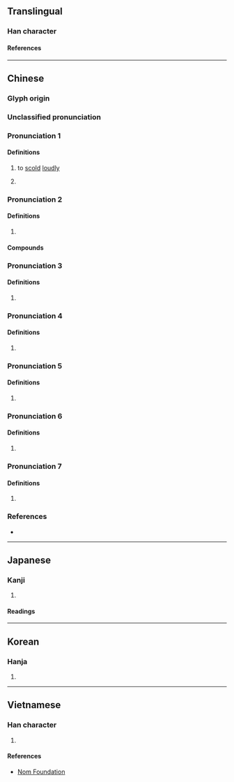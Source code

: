 {{also|唉}}
{{character info/new}}
==Translingual==

===Han character===
{{Han char|rn=76|rad=欠|as=07|sn=11|four=27482|canj=IKNO|ids=⿰矣欠}}

====References====
{{Han ref|kx=0568.070|dkj=16090|dj=0956.190|hdz=32140.110|uh=6B38}}

----

==Chinese==
{{zh-forms|alt=唉-interjection:āi,誒-interjection:ê/ei series}}

===Glyph origin===
{{Han etym}}

===Unclassified pronunciation===
{{zh-pron
|mn=i/ò
}}

===Pronunciation 1===
{{zh-pron
|m=āi
|c=oi1,ngoi1
|mc=1+2
|oc=1
|cat=v,interj
}}

====Definitions====
{{zh-hanzi}}

# {{zh-hg}} to [[scold]] [[loudly]]
# {{zh-alt-form|唉|{{n-g|interjection or grunt of agreement}}}}

===Pronunciation 2===
{{zh-pron
|m=ǎi
|c=aai2,ai2,oi2,ngoi2
|cat=
}}

====Definitions====
{{zh-hanzi}}

# {{zh-only|欸乃|{{n-g|an onomatopoeia}}}}

====Compounds====
{{zh-der|欸乃|欸乃曲}}

===Pronunciation 3===
{{zh-pron
|m=ê̄,ēi
|cat=interj
}}

====Definitions====
{{zh-hanzi}}

# {{n-g|An interjecting calling attention.}}
#: {{zh-x|欸{Ê̄}，我 告訴{su} 你 一.個{gè} 秘密。|'''Hey''', let me tell you a secret.}}

===Pronunciation 4===
{{zh-pron
|m=ế,éi
|cat=interj
}}

====Definitions====
{{zh-hanzi}}

# {{n-g|An interjection expressing surprise.}}
#: {{zh-x|欸{Ế}，他 怎麼 走 了！|'''Why''', he's gone!}}

===Pronunciation 5===
{{zh-pron
|m=ê̌,ěi
|cat=interj
}}

====Definitions====
{{zh-hanzi}}

# {{n-g|An interjection expressing disapproval.}}
#: {{zh-x|欸{Ê̌}，話 可 不能 這麼 說！|'''Huh''', you can't say that!}}

===Pronunciation 6===
{{zh-pron
|m=ề,èi
|c=ei6,e6
|cat=interj
}}

====Definitions====
{{zh-hanzi}}

# {{n-g|An interjection expressing agreement or promise.}}
#: {{zh-x|欸{Ề}，我 明天 準時 來！|'''All right''', I'll arrive on time tomorrow!}}

===Pronunciation 7===
{{zh-pron
|m=xiè
|mc=3
|oc=2
|cat=
}}

====Definitions====
{{zh-hanzi}}

# {{zh-hg}} {{zh-alt-form|譮|tr=xiè|{{n-g|angry sound}}}}

===References===
* {{R:yue:Hanzi}}

----

==Japanese==

===Kanji===
{{ja-kanji|grade=|rs=欠07}}

# {{defn|lang=ja|sort=欠07}}

====Readings====
{{ja-readings
|on=あい, かい
|kun=なげく
}}

----

==Korean==

===Hanja===
{{ko-hanja|애}}

# {{defn|lang=ko|sort=欠07}}

----

==Vietnamese==

===Han character===
{{vi-readings|rs=欠07|reading=ái}}

# {{defn|lang=vi|sort=欠07}}

====References====
* [http://nomfoundation.org/common/nom_details.php?codepoint=6b38 Nom Foundation]